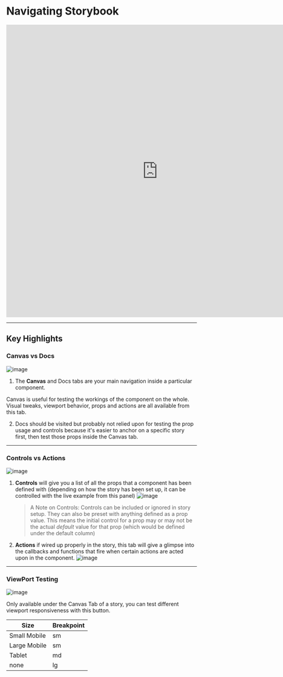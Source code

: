 
<Meta title="React/Guides/Storybook" />

# Navigating Storybook

<iframe
    width="800"
    height="773"
    src="https://www.loom.com/embed/812da543b32e4c63b4f80c3d7d71abd0"
    frameborder="0"
    webkitallowfullscreen
    mozallowfullscreen
    allowfullscreen></iframe>

---

## Key Highlights

### Canvas vs Docs

![image](https://user-images.githubusercontent.com/30707961/119664083-faaf4500-be00-11eb-844a-709e22ba99cf.png)

1. The **Canvas** and Docs tabs are your main navigation inside a particular component.

Canvas is useful for testing the workings of the component on the whole. Visual tweaks, viewport behavior, props and actions are all available from this tab.

2. Docs should be visited but probably not relied upon for testing the prop usage and controls because it's easier to anchor on a specific story first, then test those props inside the Canvas tab.

---

### Controls vs Actions

![image](https://user-images.githubusercontent.com/30707961/119664460-5974be80-be01-11eb-898e-1f925b6e6885.png)

1. **Controls** will give you a list of all the props that a component has been defined with (depending on how the story has been set up, it can be controlled with the live example from this panel)
   ![image](https://user-images.githubusercontent.com/30707961/119667203-0fd9a300-be04-11eb-9656-952cdb8e69b2.png)

    > A Note on Controls: Controls can be included or ignored in story setup. They can also be preset with anything defined as a prop value. This means the initial control for a prop may or may not be the actual _default_ value for that prop (which would be defined under the default column)

2. **Actions** if wired up properly in the story, this tab will give a glimpse into the callbacks and functions that fire when certain actions are acted upon in the component.
   ![image](https://user-images.githubusercontent.com/30707961/119667355-3697d980-be04-11eb-985a-1848f513976e.png)

---

### ViewPort Testing

![image](https://user-images.githubusercontent.com/30707961/119665071-ffc0c400-be01-11eb-990f-3b61019cb390.png)

Only available under the Canvas Tab of a story, you can test different viewport responsiveness with this button.

| Size         | Breakpoint |
| ------------ | ---------- |
| Small Mobile | sm         |
| Large Mobile | sm         |
| Tablet       | md         |
| none         | lg         |
